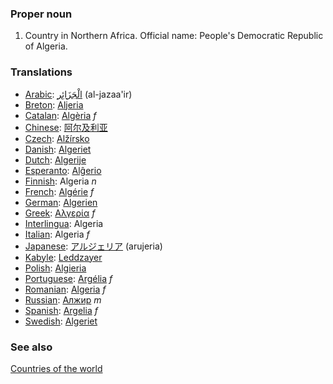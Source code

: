 ===Proper noun===

# Country in Northern Africa. Official name: People's Democratic Republic of Algeria.
===Translations===
*[[Arabic]]: [[الْجَزَائِر]] (al-jazaa'ir)
*[[Breton]]: [[Aljeria]]
*[[Catalan]]: [[Algèria]] ''f''
*[[Chinese]]: [[阿尔及利亚]]
*[[Czech]]: [[Alžírsko]]
*[[Danish]]: [[Algeriet]]
*[[Dutch]]: [[Algerije]]
*[[Esperanto]]: [[Alĝerio]]
*[[Finnish]]: Algeria ''n''
*[[French]]: [[Algérie]] ''f''
*[[German]]: [[Algerien]]
*[[Greek]]: [[Αλγερία]] ''f''
*[[Interlingua]]: Algeria
*[[Italian]]: Algeria ''f''
*[[Japanese]]: [[アルジェリア]] (arujeria)
*[[Kabyle]]: [[Leddzayer]]
*[[Polish]]: [[Algieria]]
*[[Portuguese]]: [[Argélia]] ''f''
*[[Romanian]]: [[Algeria]] ''f''
*[[Russian]]: [[Алжир]] ''m''
*[[Spanish]]: [[Argelia]] ''f''
*[[Swedish]]: [[Algeriet]]

===See also===
[[Countries of the world]]